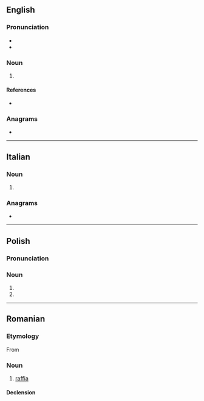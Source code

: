 ==English==

===Pronunciation===
* {{IPA|en|/ɹɑːɹˈfi/}}
* {{hyphenation|en|rar|fie}}

===Noun===
{{en-noun}}

# {{lb|en|Geordie|pejorative}} {{alternative spelling of|en|ralphie}}

====References====
* {{R:Northeast Dialect 2005}}

===Anagrams===
* {{anagrams|en|a=aefir|Arfie|Feria|Freia|afire|faire|feria}}

----

==Italian==

===Noun===
{{head|it|noun form|g=f}}

# {{plural of|it|rafia}}

===Anagrams===
* {{anagrams|it|a=aefir|farei|feria|fiera}}

----

==Polish==

===Pronunciation===
{{pl-p}}

===Noun===
{{head|pl|noun form|g=f}}

# {{inflection of|pl|rafa||dat|s}}
# {{inflection of|pl|rafa||loc|s}}

----

==Romanian==

===Etymology===
From {{bor|ro|fr|raphia}}

===Noun===
{{ro-noun|f|rafii}}

# [[raffia]]

====Declension====
{{ro-noun-f-ie|rafi}}